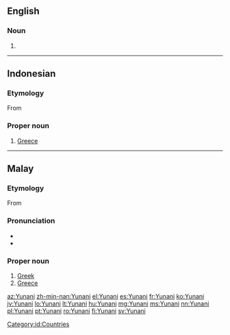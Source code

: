 ==English==

===Noun===
{{en-noun|-}}

# {{alt form|Unani|lang=en}}

----

==Indonesian==
{{wikipedia|lang=id}}

===Etymology===
From {{etyl|ar|id}} {{term|lang=ar|sc=Arab|اليونان||Greece|tr=al-yunaan}}

===Proper noun===
{{head|id|proper noun}}

# [[Greece]]

[[Category:id:Countries]]

----

==Malay==

===Etymology===
From {{etyl|ar|ms}} {{term|اليونان||Greece|tr=al-yunaan|lang=ar}}

===Pronunciation===
* {{IPA|[junani]|lang=ms}}
* {{rhymes|ani|ni|i|lang=ms}}

===Proper noun===
{{head|ms|proper noun}}

# [[Greek]] {{gloss|language of the Greek people}}
# [[Greece]]

[[az:Yunani]]
[[zh-min-nan:Yunani]]
[[el:Yunani]]
[[es:Yunani]]
[[fr:Yunani]]
[[ko:Yunani]]
[[jv:Yunani]]
[[lo:Yunani]]
[[lt:Yunani]]
[[hu:Yunani]]
[[mg:Yunani]]
[[ms:Yunani]]
[[nn:Yunani]]
[[pl:Yunani]]
[[pt:Yunani]]
[[ro:Yunani]]
[[fi:Yunani]]
[[sv:Yunani]]